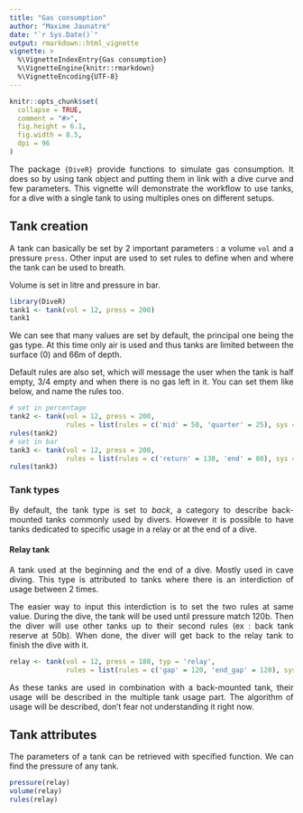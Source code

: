 ```yaml
---
title: "Gas consumption"
author: "Maxime Jaunatre"
date: "`r Sys.Date()`"
output: rmarkdown::html_vignette
vignette: >
  %\VignetteIndexEntry{Gas consumption}
  %\VignetteEngine{knitr::rmarkdown}
  %\VignetteEncoding{UTF-8}
---
```


```{=html}
<style>
body {
text-align: justify}
</style>
```
```r
knitr::opts_chunk$set(
  collapse = TRUE,
  comment = "#>",
  fig.height = 6.1,
  fig.width = 8.5,
  dpi = 96
)
```

The package `{DiveR}` provide functions to simulate gas consumption. It does so by using tank object and putting them in link with a dive curve and few parameters. This vignette will demonstrate the workflow to use tanks, for a dive with a single tank to using multiples ones on different setups.

## Tank creation

A tank can basically be set by 2 important parameters : a volume `vol` and a pressure `press`. Other input are used to set rules to define when and where the tank can be used to breath.

Volume is set in litre and pressure in bar.

```r
library(DiveR)
tank1 <- tank(vol = 12, press = 200)
tank1
```

We can see that many values are set by default, the principal one being the gas type. At this time only air is used and thus tanks are limited between the surface (0) and 66m of depth.

Default rules are also set, which will message the user when the tank is half empty, 3/4 empty and when there is no gas left in it. You can set them like below, and name the rules too.

```r
# set in percentage
tank2 <- tank(vol = 12, press = 200, 
              rules = list(rules = c('mid' = 50, 'quarter' = 25), sys = '%'))
rules(tank2)
# set in bar
tank3 <- tank(vol = 12, press = 200, 
              rules = list(rules = c('return' = 130, 'end' = 80), sys = 'bar'))
rules(tank3)
```

### Tank types

By default, the tank type is set to *back*, a category to describe back-mounted tanks commonly used by divers. However it is possible to have tanks dedicated to specific usage in a relay or at the end of a dive.

#### Relay tank

A tank used at the beginning and the end of a dive. Mostly used in cave diving. This type is attributed to tanks where there is an interdiction of usage between 2 times.

The easier way to input this interdiction is to set the two rules at same value. During the dive, the tank will be used until pressure match 120b. Then the diver will use other tanks up to their second rules (ex : back tank reserve at 50b). When done, the diver will get back to the relay tank to finish the dive with it.

```r
relay <- tank(vol = 12, press = 180, typ = 'relay',
              rules = list(rules = c('gap' = 120, 'end_gap' = 120), sys = 'bar'))
```

<!--
#### Desaturation tank

**Other gas than Air are not yet included but the consumption algorithm is set for them**

A tank used at the end of a dive to desaturate azote during ascent part of the dive. Often limited to a lower depth because it use other gas than air. This type of tank are tanks that divers can't use until he has used other tanks or passed the dive end point.

You can add an interdiction of using a tank by setting the first rule with the same value as the tank pressure.

```r
desat <- tank(vol = 12, press = 180, typ = 'relay',
              rules = list(rules = c('gap' = 100, 'end_gap' = 25), sys = '%'))
desat$carac[c('rule1', 'rule2')]
```

-->

As these tanks are used in combination with a back-mounted tank, their usage will be described in the multiple tank usage part. The algorithm of usage will be described, don't fear not understanding it right now.

## Tank attributes

The parameters of a tank can be retrieved with specified function. We can find the pressure of any tank.

```r
pressure(relay)
volume(relay)
rules(relay)
```

```{=html}
<!-- 
```r

summary_conso <- function(object, ...){
  # parameters volume and pressure
  cat(paste("Tank :",volume(object), "litre at",pressure(object),"bar\n"))
  # dtr
  dtr <- dtr(object)
  cat('Total dive time is',dtime(object)+dtr,'with a dive ascent of',dtr,'minutes\n')
  # palier & maj
}

```


-->
```
## Tank consumption

Once the tanks are defined, you can combine them with a dive. The `conso` function will then compute how many gas the diver will consume by following the dive depth curve and report pressure at different times of the dive. The function will also catch times where the rules of a tank are met. Note here that a new rules about air failure is added to each tank to report when a tank is empty.

If no tanks are available (pressure \> 0) at some time, the function will return warnings to highlight these times.

For the following examples, we will use a single dive of 40 minutes at 20 meter. There is one desaturation stop for 3min at 3m.

```r
simp_dive <- dive(depth = 20, time = 40, secu = TRUE)
summary(simp_dive)
```

For multiple dives you need to choose one of the two dives. A special case for consecutive dives is at work.

### Single Tank

First we try to use a tank with a volume of 12L at 200 bar. The diver will breathe 20L/min, which is the default value of the function.

A rapid observation of the consumption if possible by plotting the consumption object. We can easily see when the pressure met the rules and when the diver died (40min). This was also printed in warnings with specified times with missing gas.

```r
Tank_12L <- tank(vol = 12, press = 200)
death <- conso(dive = simp_dive, tank = Tank_12L, 
               cons = 20, failure_label = 'Air failure')
plot(death)
```

Once we observed this, we can solve the issue by using a different tank for example. Here we will increase the volume to 15L to get more air during the dive. Note that we could also increase the pressure of the precedent tank. Another solution could be to breath less and using a diver using `cons = 15`.

This solution work and the diver get to the end of the dive alive ! Hourra !

```r
Tank_15L <- tank(vol = 15, press = 200)
viable <- conso(dive = simp_dive, tank = Tank_15L, 
               cons = 20, failure_label = 'Air failure')
plot(viable)
```

## Consumption attributes

Now that we have simulated both consumption on the same dive, we may want to find more information about the simulations, which will help us dive safely.

First we can check the pressure at the end of the dive. This can be helpful to see if the diver can still be alive. Here we see that effectively in the death simulation, the tank was empty at the end of the dive.

```r
pressure(death)
```

However this does not tell us when this happened. To find out when, we can check when the rules have been met with the `rules` function. This will help us check the dive instructor interdiction to use the reserve of the tank (here 50bar) in both simulations.

```r
rules(death)
rules(viable)
```

So, here, despite the diver in `viable` make it alive to the end of the dive, he didn't respect the second rule of ending the dive with 50 bar at the end.

```{=html}
<!-- 

Finally we can find all information in a summary. 

```{r sum
_conso, include = FALSE}

summary_conso <- function(conso){
  # print('hello')
}

summary(death)
summary(viable)

```
-->
```
### Multiple Tank

To respect all rules broken before in this vignette we could use even larger tank or dive a shorter time. An other option could be to use multiple tanks.

This is done by simply giving a list of tanks to the `conso` function.

Below is an example of 2 independant 10L tanks used by the function. **For better understanding, it is better name them.**

```r
A_10L <- tank(vol = 10, press = 200, name = 'A_10L')
B_10L <- tank(vol = 10, press = 200, name = 'B_10L')
bi_conso <- conso(dive = simp_dive, tank = list(A_10L, B_10L), 
               cons = 20, failure_label = 'Air failure')
plot(bi_conso)
pressure(bi_conso)
```

We managed to get to the end of the dive alive and with no tank below 50 bar !

The plot make it look messy but illustrate the algorithm written to used multiple tanks.

1.   The tanks are used by their order in the list provided.

2.   The tanks are used until they reach a rules. At this rule, the diver will switch to the next tank available before it's first rule.

3.  It check tank availability at each time (not showed in this example).

By using these simple rules, you can set diverse multiple tanks configurations.

#### One relay and back tank

We want to design a dive where we start on a relay tank (named Relay) up to a third of the pressure, then consume our back tank (named Tank_10L). Once the latter cross the second rule (or reserve), we finish the dive with the Relay. 

```r
Relay <- tank(vol = 10, press = 200, typ = 'relay', rules = list(
  rules = c(' ' = 66, 'drop relay' = 66),
  sys = '%'), name = "Relay"
  )

Tank_10L <- tank(vol = 10, press = 200, rules = list(
  rules = c('Return' = 100, "Reserve" = 50), 
  sys = "bar"), name = "Back"
  )

relay_conso <- conso(dive = simp_dive, 
                     tank = list(Relay, Tank_10L), 
                     cons = 20, failure_label = 'Air failure')
plot(relay_conso)
pressure(relay_conso)
```

With this configuration we still have our reserve on our back tank, and lot of gas in our relay. Note that because the relay is still available between it's drop and the back tank reserve, a full line is drawn

<!--
#### Multiple relay and back tank

A second configuration could be to use multiple relay

```r
Relay1 <- tank(vol = 10, press = 200, typ = 'relay', rules = list(
  rules = c(' ' = 66, 'drop relay' = 66),
  sys = '%'), name = "Relay1"
  )
Relay1$limit['maxd'] = 10

Relay2 <- tank(vol = 10, press = 200, typ = 'relay', rules = list(
  rules = c(' ' = 66, 'drop relay' = 66),
  sys = '%'), name = "Relay2"
  )

Tank_10L <- tank(vol = 10, press = 200, rules = list(
  rules = c('Return' = 100, "Reserve" = 50), 
  sys = "bar"), name = "Back"
  )

relay_conso <- conso(dive = dive(40, 35), 
                     tank = list(Relay1, Relay2, Tank_10L), 
                     cons = 20, failure_label = 'Air failure')
plot(relay_conso)
pressure(relay_conso)
```

-->

<!--
#### One Deco and back tank

We want to design a dive where we dive with our back tank (named Tank_15L). Once the latter cross the second rule (or reserve), we finish the dive with a tank waiting for us. This is to mimic a desaturation tank despite other gas than air are not yet implemented

```r
Deco <- tank(vol = 6, press = 200, typ = 'relay', rules = list(
  rules = c(' ' = 200, ' ' = 200),
  sys = '%'), name = "Deco"
  )

Tank_15L <- tank(vol = 15, press = 200, rules = list(
  rules = c('Return' = 100, "Reserve" = 50), 
  sys = "bar"), name = "Back"
  )

relay_conso <- conso(dive = simp_dive, 
                     tank = list(Deco, Tank_15L), 
                     cons = 20, failure_label = 'Air failure')
plot(relay_conso)
pressure(relay_conso)
```


-->